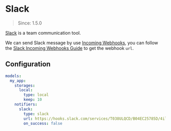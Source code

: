 # Slack

> Since: 1.5.0

[Slack](https://slack.com) is a team communication tool.

We can send Slack message by use [Incoming Webhooks](https://api.slack.com/messaging/webhooks), you can follow the [Slack Incoming Webhooks Guide](https://api.slack.com/messaging/webhooks) to get the webhook `url`.

## Configuration

```yml
models:
  my_app:
    storages:
      local:
        type: local
        keep: 10
    notifiers:
      slack:
        type: slack
        url: https://hooks.slack.com/services/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o2
        on_success: false
```
